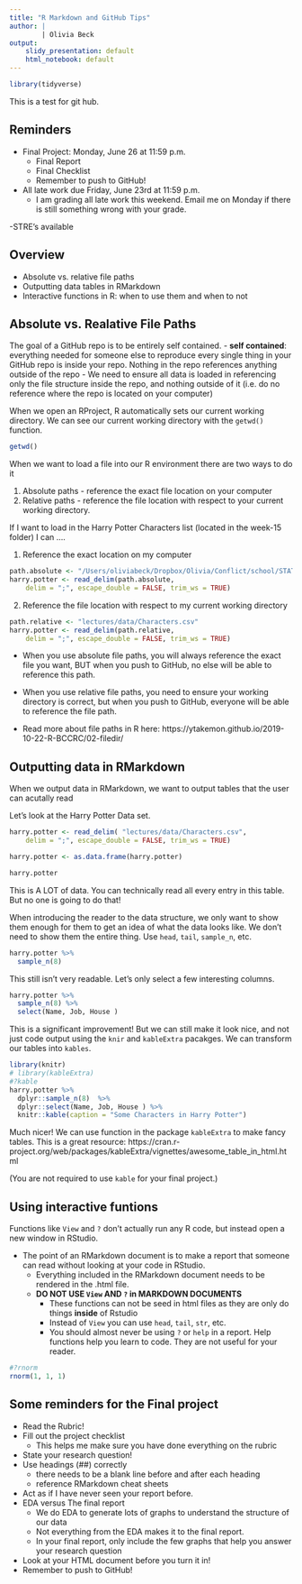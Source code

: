 ```yaml
---
title: "R Markdown and GitHub Tips"
author: |
        | Olivia Beck
output: 
    slidy_presentation: default
    html_notebook: default
---
```


```r
library(tidyverse)


```


This is a test for git hub.


## Reminders 

- Final Project: Monday, June 26 at 11:59 p.m.
  - Final Report
  - Final Checklist
  - Remember to push to GitHub! 
  
- All late work due Friday, June 23rd at 11:59 p.m.
  - I am grading all late work this weekend. Email me on Monday if there is still something wrong with your grade. 

-STRE's available
  
  
## Overview 

- Absolute vs. relative file paths 
- Outputting data tables in RMarkdown
- Interactive functions in R: when to use them and when to not



## Absolute vs. Realative File Paths 

The goal of a GitHub repo is to be entirely self contained. 
  - **self contained**: everything needed for someone else to reproduce every single thing in your GitHub repo is inside your repo. Nothing in the repo references anything outside of the repo
  - We need to ensure all data is loaded in referencing only the file structure inside the repo, and nothing outside of it (i.e. do no reference where the repo is located on your computer)

When we open an RProject, R automatically sets our current working directory. We can see our current working directory with the `getwd()` function. 

```r
getwd()
```


When we want to load a file into our R environment there are two ways to do it

1. Absolute paths - reference the exact file location on your computer
2. Relative paths - reference the file location with respect to your current working directory. 

If I want to load in the Harry Potter Characters list (located in the week-15 folder) I can .... 


1. Reference the exact location on my computer 

```r
path.absolute <- "/Users/oliviabeck/Dropbox/Olivia/Conflict/school/STAT184-summer23/course-materials/lectures/data/Characters.csv"
harry.potter <- read_delim(path.absolute, 
    delim = ";", escape_double = FALSE, trim_ws = TRUE)
```

2. Reference the file location with respect to my current working directory

```r
path.relative <- "lectures/data/Characters.csv"
harry.potter <- read_delim(path.relative, 
    delim = ";", escape_double = FALSE, trim_ws = TRUE)
```


- When you use absolute file paths, you will always reference the exact file you want, BUT when you push to GitHub, no else will be able to reference this path. 

- When you use relative file paths, you need to ensure your working directory is correct, but when you push to GitHub, everyone will be able to reference the file path. 

- Read more about file paths in R here: https://ytakemon.github.io/2019-10-22-R-BCCRC/02-filedir/

## Outputting data in RMarkdown

When we output data in RMarkdown, we want to output tables that the user can acutally read 

Let's look at the Harry Potter Data set.

```r
harry.potter <- read_delim( "lectures/data/Characters.csv", 
    delim = ";", escape_double = FALSE, trim_ws = TRUE)

harry.potter <- as.data.frame(harry.potter)

harry.potter
```

This is A LOT of data. You can technically read all every entry in this table. But no one is going to do that! 

When introducing the reader to the data structure, we only want to show them enough for them to get an idea of what the data looks like. We don't need to show them the entire thing. Use `head`, `tail`, `sample_n`, etc. 

```r

harry.potter %>%
  sample_n(8)
```

This still isn't very readable. Let's only select a few interesting columns. 

```r
harry.potter %>%
  sample_n(8) %>%
  select(Name, Job, House )
```

This is a significant improvement! But we can still make it look nice, and not just code output using the `knir` and `kableExtra` pacakges. We can transform our tables into `kables`.

```r

library(knitr)
# library(kableExtra)
#?kable
harry.potter %>%
  dplyr::sample_n(8)  %>%
  dplyr::select(Name, Job, House ) %>%
  knitr::kable(caption = "Some Characters in Harry Potter") 
```


Much nicer! We can use function in the package `kableExtra` to make fancy tables. This is a great resource: https://cran.r-project.org/web/packages/kableExtra/vignettes/awesome_table_in_html.html  

(You are not required to use `kable` for your final project.)

## Using interactive funtions 

Functions like `View` and `?` don't actually run any R code, but instead open a new window in RStudio. 


- The point of an RMarkdown document is to make a report that someone can read without looking at your code in RStudio. 
  - Everything included in the RMarkdown document needs to be rendered in the .html file. 
  - **DO NOT USE `View` AND `?` in MARKDOWN DOCUMENTS**
    - These functions can not be seed in html files as they are only do things **inside** of Rstudio
    - Instead of `View` you can use `head`, `tail`, `str`, etc.
    - You should almost never be using `?` or `help` in a report. Help functions help you learn to code. They are not useful for your reader.  


```r
#?rnorm
rnorm(1, 1, 1)
```




## Some reminders for the Final project 

- Read the Rubric! 
- Fill out the project checklist 
  - This helps me make sure you have done everything on the rubric
- State your research question! 
- Use headings (##) correctly
  - there needs to be a blank line before and after each heading 
  - reference RMarkdown cheat sheets 
- Act as if I have never seen your report before. 
- EDA versus The final report 
  - We do EDA to generate lots of graphs to understand the structure of our data 
  - Not everything from the EDA makes it to the final report. 
  - In your final report, only include the few graphs that help you answer your research question
- Look at your HTML document before you turn it in!
- Remember to push to GitHub! 
